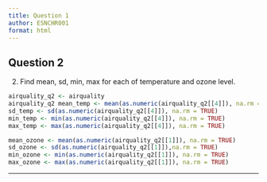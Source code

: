 ```yaml
---
title: Question 1
author: ESNCHR001
format: html
---
```


## Question 2

2.  Find mean, sd, min, max for each of temperature and ozone level.

```r
airquality_q2 <- airquality  
airquality_q2 mean_temp <- mean(as.numeric(airquality_q2[[4]]), na.rm = TRUE)
sd_temp <- sd(as.numeric(airquality_q2[[4]]), na.rm = TRUE)
min_temp <- min(as.numeric(airquality_q2[[4]]), na.rm = TRUE)
max_temp <- max(as.numeric(airquality_q2[[4]]), na.rm = TRUE)

mean_ozone <- mean(as.numeric(airquality_q2[[1]]), na.rm = TRUE)
sd_ozone <- sd(as.numeric(airquality_q2[[1]]),na.rm = TRUE)
min_ozone <- min(as.numeric(airquality_q2[[1]]), na.rm = TRUE)
max_ozone <- max(as.numeric(airquality_q2[[1]]), na.rm = TRUE)
```

------------------------------------------------------------------------

## 
